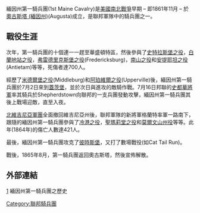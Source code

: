 緬因州第一騎兵團(1st Maine Cavalry)是[[美國|美國]][[南北戰爭|南北戰爭]]早期 – 即1861年11月 – 於[[奧古斯塔_(緬因州)|奧古斯塔 (緬因州)]](Augusta)成立，是聯邦軍隊中的騎兵團之一。

==戰役生涯==
次年，第一騎兵團的十個連一一趕至華盛頓特區，然後參與了[[史特拉斯堡之役|史特拉斯堡之役]]，[[白蘭地站之役|白蘭地站之役]]，[[弗雷德里克斯堡之役|弗雷德里克斯堡之役]](Fredericksburg)，[[南山之役|南山之役]]和[[安提耶坦之役|安提耶坦之役]](Antietam)等等，死傷者達700人。

經歷了[[米德爾堡之役|米德爾堡之役]](Middleburg)和[[阿珀維爾之役|阿珀維爾之役]](Upperville)後，緬因州第一騎兵團於7月2日來到[[蓋茨堡|蓋茨堡]]，並於次日與進攻的敵騎作戰。7月16日邦聯的[[史都華將軍|史都華將軍]]率其騎兵於Shepherdstown向聯邦的一支兵團發動攻擊，緬因州第一騎兵團其後上戰場迎敵，直至入夜。

[[北維吉尼亞軍團|北維吉尼亞軍團]]全面撤回維吉尼亞州後，聯邦軍隊的新將軍格蘭特率軍一路南下，跟隨的緬因州第一騎兵團參與了[[冷港之役|冷港之役]]，[[聖瑪莉堂之役|聖瑪莉堂之役]]和[[莫爾文山州役|莫爾文山州役]]等等。此年(1864年)的傷亡人數達421人。

最後，緬因州第一騎兵團攻克了[[彼時斯堡|彼時斯堡]]，又打了數場戰役(如Cat Tail Run)。

戰後，1865年8月，第一騎兵團返回奧古斯塔，然後宣佈解散。

==外部連結==
[http://mainecav.org/history.htm] 緬因州第一騎兵團之歷史

[[Category:聯邦騎兵團|Category:聯邦騎兵團]]